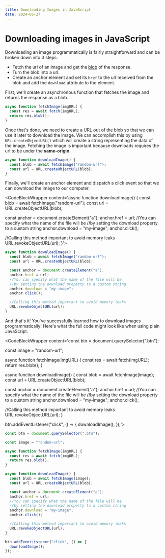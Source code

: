 ```yaml
---
title: Downloading Images in JavaScript
date: 2024-06-27
---
```



# Downloading images in JavaScript

Downloading an image programmatically is fairly straightforward and can be broken down into 3 steps:

- Fetch the url of an image and get the [blob](https://developer.mozilla.org/en-US/docs/Web/API/Blob) of the response.
- Turn the blob into a url.
- Create an anchor element and set its `href` to the url received from the blob and add the `download` attribute to the element.

First, we'll create an asynchronous function that fetches the image and returns the response as a blob.

<CodeBlockWrapper content='async function fetchImage(imgURL) {
  const res = await fetch(imgURL);
  return res.blob();
}'>
```js
async function fetchImage(imgURL) {
  const res = await fetch(imgURL);
  return res.blob();
}
```
</CodeBlockWrapper>

Once that's done, we need to create a URL out of the blob so that we can use it later to download the image. We can accomplish this by using `URL.createObjectURL()` which will create a string representing the data of the image.
Fetching the image is important because downloads requires the url to be under the <Anchor href='https://developer.mozilla.org/en-US/docs/Web/Security/Same-origin_policy' target="_blank">**same-origin**</Anchor>.

<CodeBlockWrapper content='async function downloadImage() {
  const blob = await fetchImage("random-url");
  const url = URL.createObjectURL(blob);
}'>
```js
async function downloadImage() {
  const blob = await fetchImage("random-url");
  const url = URL.createObjectURL(blob);
}
```
</CodeBlockWrapper>

Finally, we'll create an anchor element and dispatch a click event so that we can download the image to our computer.

<CodeBlockWrapper content='async function downloadImage() {
  const blob = await fetchImage("random-url");
  const url = URL.createObjectURL(blob);

const anchor = document.createElement("a");
anchor.href = url;
//You can specify what the name of the file will be
//by setting the download property to a custom string
anchor.download = "my-image";
anchor.click();

//Calling this method important to avoid memory leaks
URL.revokeObjectURL(url);
}'>

```js
async function downloadImage() {
  const blob = await fetchImage("random-url");
  const url = URL.createObjectURL(blob);

  const anchor = document.createElement("a");
  anchor.href = url;
  //You can specify what the name of the file will be
  //by setting the download property to a custom string
  anchor.download = "my-image";
  anchor.click();

  //Calling this method important to avoid memory leaks
  URL.revokeObjectURL(url);
}
```

</CodeBlockWrapper>

And that's it! You've successfully learned how to download images programmatically!
Here's what the full code might look like when using plain JavaScript.

<CodeBlockWrapper content='const btn = document.querySelector(".btn");

const image = "random-url";

async function fetchImage(imgURL) {
const res = await fetch(imgURL);
return res.blob();
}

async function downloadImage() {
const blob = await fetchImage(image);
const url = URL.createObjectURL(blob);

const anchor = document.createElement("a");
anchor.href = url;
//You can specify what the name of the file will be
//by setting the download property to a custom string
anchor.download = "my-image";
anchor.click();

//Calling this method important to avoid memory leaks
URL.revokeObjectURL(url);
}

btn.addEventListener("click", () => {
downloadImage();
});'>

```js
const btn = document.querySelector(".btn");

const image = "random-url";

async function fetchImage(imgURL) {
  const res = await fetch(imgURL);
  return res.blob();
}

async function downloadImage() {
  const blob = await fetchImage(image);
  const url = URL.createObjectURL(blob);

  const anchor = document.createElement("a");
  anchor.href = url;
  //You can specify what the name of the file will be
  //by setting the download property to a custom string
  anchor.download = "my-image";
  anchor.click();

  //Calling this method important to avoid memory leaks
  URL.revokeObjectURL(url);
}

btn.addEventListener("click", () => {
  downloadImage();
});
```

</CodeBlockWrapper>
